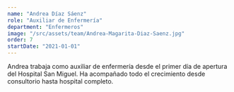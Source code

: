 ```yaml
---
name: "Andrea Díaz Sáenz"
role: "Auxiliar de Enfermería"
department: "Enfermeros"
image: "/src/assets/team/Andrea-Magarita-Diaz-Saenz.jpg"
order: 7
startDate: "2021-01-01"
---
```


Andrea trabaja como auxiliar de enfermería desde el primer día de apertura del Hospital San Miguel. Ha acompañado todo el crecimiento desde consultorio hasta hospital completo.
